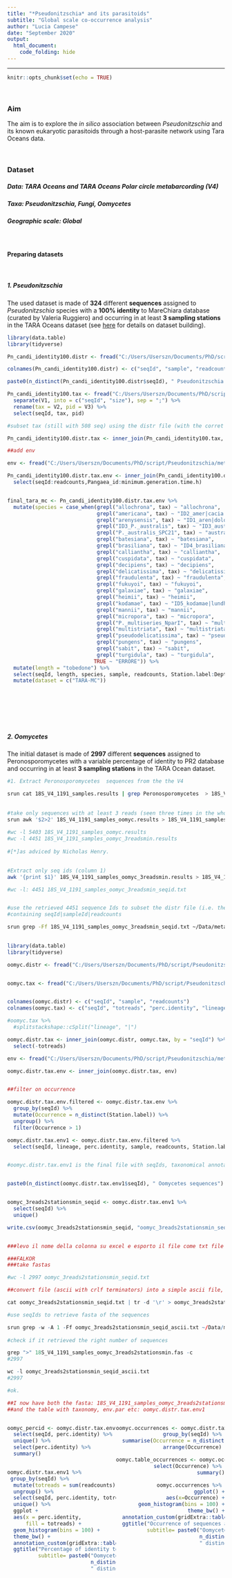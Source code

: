 ```yaml
---
title: "*Pseudonitzschia* and its parasitoids"
subtitle: "Global scale co-occurrence analysis"
author: "Lucia Campese"
date: "September 2020"
output:
  html_document:
    code_folding: hide
---
```

---
  
  ```r
knitr::opts_chunk$set(echo = TRUE)
```

<style>
.column-left{
  float: left;
  width: 50%;
  text-align: left;
}
.column-right{
  float: right;
  width: 50%;
  text-align: right;
}
</style>
  
<br>


### Aim
The aim is to explore the *in silico* association between *Pseudonitzschia* and its known eukaryotic parasitoids through a host-parasite network using Tara Oceans data.

<br>

### Dataset
##### Data: TARA Oceans and TARA Oceans Polar circle metabarcording (V4)
##### Taxa: *Pseudonitzschia*, Fungi, Oomycetes
##### Geographic scale: Global


<br>

#### **Preparing datasets**

<br>

##### 1. *Pseudonitzschia*

The used dataset is made of **324** different **sequences** assigned to *Pseudonitzschia* species with a **100% identity** to MareChiara database (curated by Valeria Ruggiero) and occurring in at least **3 sampling stations** in the TARA Oceans dataset (see [here](https://htmlpreview.github.io/?https://github.com/Iucia/Pseudonitzschia/blob/master/comparison100identity.html "Pn_MC-TARA") for details on dataset building).

```r

library(data.table)
library(tidyverse)

Pn_candi_identity100.distr <- fread("C:/Users/Userszn/Documents/PhD/script/Pseudonitzschia/metaB/V4/cfr100pid/18S_V4_1191_samples_Pncandi_3readsmin_pid100.distr") 

colnames(Pn_candi_identity100.distr) <- c("seqId", "sample", "readcounts")

paste0(n_distinct(Pn_candi_identity100.distr$seqId), " Pseudonitzschia sequence Ids")

Pn_candi_identity100.tax <- fread("C:/Users/Userszn/Documents/PhD/script/Pseudonitzschia/metaB/V4/cfr100pid/Pn_tara_candi_final_pid100.txt") %>%
  separate(V1, into = c("seqId", "size"), sep = ";") %>% 
  rename(tax = V2, pid = V3) %>% 
  select(seqId, tax, pid)

#subset tax (still with 508 seq) using the distr file (with the corret 324 seq) {the aim is to add the taxonomy info}

Pn_candi_identity100.distr.tax <- inner_join(Pn_candi_identity100.tax, Pn_candi_identity100.distr, by = "seqId")

##add env

env <- fread("C:/Users/Userszn/Documents/PhD/script/Pseudonitzschia/metaB/V4/18S_V4_1191_samples_context.tsv")

Pn_candi_identity100.distr.tax.env <- inner_join(Pn_candi_identity100.distr.tax, env) %>% 
  select(seqId:readcounts,Pangaea_id:minimum.generation.time.h)


final_tara_mc <- Pn_candi_identity100.distr.tax.env %>% 
  mutate(species = case_when(grepl("allochrona", tax) ~ "allochrona",
                             grepl("americana", tax) ~ "ID2_amer|cacia|circump|granii",
                             grepl("arenysensis", tax) ~ "ID1_aren|dolo|arc|subcur",
                             grepl("ID3_P._australis", tax) ~ "ID3_australis|multiseries",
                             grepl("P._australis_SPC21", tax) ~ "australis_single",
                             grepl("batesiana", tax) ~ "batesiana",
                             grepl("brasiliana", tax) ~ "ID4_brasiliana|lineola",
                             grepl("calliantha", tax) ~ "calliantha",
                             grepl("cuspidata", tax) ~ "cuspidata",
                             grepl("decipiens", tax) ~ "decipiens",
                             grepl("delicatissima", tax) ~ "delicatissima",
                             grepl("fraudulenta", tax) ~ "fraudulenta",
                             grepl("fukuyoi", tax) ~ "fukuyoi",
                             grepl("galaxiae", tax) ~ "galaxiae",
                             grepl("heimii", tax) ~ "heimii",
                             grepl("kodamae", tax) ~ "ID5_kodamae|lundholmiae",
                             grepl("mannii", tax) ~ "mannii",
                             grepl("micropora", tax) ~ "micropora",
                             grepl("P._multiseries_NparI", tax) ~ "multiseries_single",
                             grepl("multistriata", tax) ~ "multistriata",
                             grepl("pseudodelicatissima", tax) ~ "pseudodelicatissima",
                             grepl("pungens", tax) ~ "pungens",
                             grepl("sabit", tax) ~ "sabit",
                             grepl("turgidula", tax) ~ "turgidula",
                            TRUE ~ "ERRORE")) %>% 
  mutate(length = "tobedone") %>% 
  select(seqId, length, species, sample, readcounts, Station.label:Depth.chloro.max) %>%
  mutate(dataset = c("TARA-MC"))
```

<br>

<br>


<br>

##### 2. Oomycetes

The initial dataset is made of **2997** different **sequences** assigned to Peronosporomycetes with a variable percentage of identity to PR2 database and occurring in at least **3 sampling stations** in the TARA Ocean dataset. 

```bash
#1. Extract Peronosporomycetes  sequences from the the V4

srun cat 18S_V4_1191_samples.results | grep Peronosporomycetes  > 18S_V4_1191_samples_oomyc.results &
  
  
#take only sequences with at least 3 reads (seen three times in the whole dataset) [*]
srun awk '$2>2' 18S_V4_1191_samples_oomyc.results > 18S_V4_1191_samples_oomyc_3readsmin.results &
  
#wc -l 5403 18S_V4_1191_samples_oomyc.results
#wc -l 4451 18S_V4_1191_samples_oomyc_3readsmin.results
  
#[*]as adviced by Nicholas Henry.
  

#Extract only seq ids (column 1)
awk '{print $1}' 18S_V4_1191_samples_oomyc_3readsmin.results > 18S_V4_1191_samples_oomyc_3readsmin_seqid.txt

#wc -l: 4451 18S_V4_1191_samples_oomyc_3readsmin_seqid.txt


#use the retrieved 4451 sequence Ids to subset the distr file (i.e. the one 
#containing seqId|sampleId|readcounts

srun grep -Ff 18S_V4_1191_samples_oomyc_3readsmin_seqid.txt ~/Data/metaB/V4/18S_V4_1191_samples.distr > 18S_V4_1191_samples_oomyc_3readsmin.distr &
  

```

```r
library(data.table)
library(tidyverse)

oomyc.distr <- fread("C:/Users/Userszn/Documents/PhD/script/Pseudonitzschia/metaB/V4/Parasites/Oomiceti/18S_V4_1191_samples_oomyc_3readsmin.distr")


oomyc.tax <- fread("C:/Users/Userszn/Documents/PhD/script/Pseudonitzschia/metaB/V4/Parasites/Oomiceti/18S_V4_1191_samples_oomyc_3readsmin.results", header = F, sep = "\t") #17 sequences


colnames(oomyc.distr) <- c("seqId", "sample", "readcounts")
colnames(oomyc.tax) <- c("seqId", "totreads", "perc.identity", "lineage", "idpr2")

#oomyc.tax %>% 
  #splitstackshape::cSplit("lineage", "|")

oomyc.distr.tax <- inner_join(oomyc.distr, oomyc.tax, by = "seqId") %>% 
  select(-totreads)

env <- fread("C:/Users/Userszn/Documents/PhD/script/Pseudonitzschia/metaB/V4/18S_V4_1191_samples_context.tsv")

oomyc.distr.tax.env <- inner_join(oomyc.distr.tax, env)


##filter on occurrence

oomyc.distr.tax.env.filtered <- oomyc.distr.tax.env %>% 
  group_by(seqId) %>% 
  mutate(Occurrence = n_distinct(Station.label)) %>% 
  ungroup() %>% 
  filter(Occurrence > 1)

oomyc.distr.tax.env1 <- oomyc.distr.tax.env.filtered %>% 
  select(seqId, lineage, perc.identity, sample, readcounts, Station.label:Depth.chloro.max)


#oomyc.distr.tax.env1 is the final file with seqIds, taxonomical annotation, distribution and environmental info


paste0(n_distinct(oomyc.distr.tax.env1$seqId), " Oomycetes sequences")


oomyc_3reads2stationsmin_seqid <- oomyc.distr.tax.env1 %>% 
  select(seqId) %>% 
  unique()

write.csv(oomyc_3reads2stationsmin_seqid, "oomyc_3reads2stationsmin_seqid.csv", row.names = F)


###levo il nome della colonna su excel e esporto il file come txt file e lo porto su falkor 
```

```r

###FALKOR
###take fastas

#wc -l 2997 oomyc_3reads2stationsmin_seqid.txt

##convert file (ascii with crlf terminators) into a simple ascii file, in order to be grepped with the fasta file (simple ascii):

cat oomyc_3reads2stationsmin_seqid.txt | tr -d '\r' > oomyc_3reads2stationsmin_seqid_ascii.txt

#use seqIds to retrieve fasta of the sequences

srun grep -w -A 1 -Ff oomyc_3reads2stationsmin_seqid_ascii.txt ~/Data/metaB/V4/18S_V4_1191_samples.fas --no-group-separator > 18S_V4_1191_samples_oomyc_3reads2stationsmin.fas &
  
#check if it retrieved the right number of sequences

grep ">" 18S_V4_1191_samples_oomyc_3reads2stationsmin.fas -c
#2997

wc -l oomyc_3reads2stationsmin_seqid_ascii.txt
#2997

#ok.

##I now have both the fasta: 18S_V4_1191_samples_oomyc_3reads2stationsmin.fas
##and the table with taxonomy, env.par etc: oomyc.distr.tax.env1
```

<div class="column-left">
```r
oomyc_percid <- oomyc.distr.tax.env1 %>% 
  select(seqId, perc.identity) %>% 
  unique() %>% 
  select(perc.identity) %>% 
  summary()


oomyc.distr.tax.env1 %>% 
 group_by(seqId) %>% 
  mutate(totreads = sum(readcounts)) %>% 
  ungroup() %>% 
  select(seqId, perc.identity, totreads) %>% 
  unique() %>% 
  ggplot + 
  aes(x = perc.identity, 
      fill = totreads) + 
  geom_histogram(bins = 100) + 
  theme_bw() + 
  annotation_custom(gridExtra::tableGrob(oomyc_percid), xmin=70, xmax=80, ymin=600, ymax=900) +
  ggtitle("Percentage of identity to the PR2 reference", 
          subtitle= paste0("Oomycetes, TARA V4; ", 
                           n_distinct(oomyc.distr.tax.env1$seqId), 
                           " distinct amplicons"))
```
</div><div class="column-right">
```r
oomyc.occurrences <- oomyc.distr.tax.env1 %>% 
  group_by(seqId) %>% 
  summarise(Occurrence = n_distinct(Station.label)) %>% 
  arrange(Occurrence) 

oomyc.table_occurrences <- oomyc.occurrences %>% 
  select(Occurrence) %>% 
  summary()

oomyc.occurrences %>% 
  ggplot() +
  aes(x=Occurrence) +
  geom_histogram(bins = 100) +
  theme_bw() +
  annotation_custom(gridExtra::tableGrob(oomyc.table_occurrences), xmin=25, xmax=55, ymin=400, ymax=750) +
  ggtitle("Occurrence of sequences along stations", 
          subtitle= paste0("Oomycetes, TARA V4; ", 
                           n_distinct(oomyc.occurrences$seqId), 
                           " distinct amplicons"))
```
</div>
```r
library(maps)

world_map <- map_data("world")
p <- ggplot() + coord_fixed()

base_world3 <- p + geom_polygon(data=world_map,aes(x=long, y=lat,group=group),colour="gray80",size=0.2, fill="gray80")+
  theme_bw() + coord_fixed()


#map
oomyc.map <- oomyc.distr.tax.env1 %>% 
  group_by(Station.label) %>% 
  mutate(Lat= mean(Latitude),
         Long=mean(Longitude),
         abundance.per.station = sum(readcounts),
         richness.per.station.amplicons = n_distinct(seqId)) %>%
  ungroup() %>% 
  select(seqId, Station.label, Lat, Long, abundance.per.station,
         richness.per.station.amplicons) %>% unique()

base_world3+
  geom_point(data=oomyc.map,
             aes(x = Long, y = Lat, 
                 size = abundance.per.station,
                 fill = richness.per.station.amplicons),
             pch = 21, col = "black") +
  scale_fill_viridis_c() +
  theme_minimal() +
  theme(legend.text=element_text(size=10)) +
  ggtitle("Oomycetes abundance and richness per station (V4)", "") 


####map
fungi.map <- Fungi.distr.tax.env1 %>% 
  group_by(Station.label) %>% 
  mutate(Lat= mean(Latitude),
         Long=mean(Longitude),
         abundance.per.station = sum(readcounts),
         richness.per.station.amplicons = n_distinct(seqId)) %>%
  ungroup() %>% 
  select(seqId, Station.label, Lat, Long, abundance.per.station,
         richness.per.station.amplicons) %>% unique()

base_world3+
  geom_point(data=fungi.map,
             aes(x = Long, y = Lat, 
                 size = abundance.per.station,
                 fill = richness.per.station.amplicons),
             pch = 21, col = "black") +
  scale_fill_viridis_c() +
  theme_minimal() +
  theme(legend.text=element_text(size=10)) +
  ggtitle("Fungi abundance and richness per station (V4)", "") 






tbm_pseudonitzschia <- final_tara_mc %>% 
  select(seqId, sample:Depth.chloro.max) %>% 
  mutate(taxogroup = "Pseudonitzschia")

tbm_fungi <- Fungi.distr.tax.env1 %>% 
  select(seqId, sample:Depth.chloro.max) %>% 
  mutate(taxogroup = "Fungi")

tbm_oomyc <- oomyc.distr.tax.env1 %>% 
  select(seqId, sample:Depth.chloro.max) %>% 
  mutate(taxogroup = "Oomycetes") 



pn_oomyc_fungi.map <- rbind(tbm_pseudonitzschia, tbm_oomyc, tbm_fungi) %>% 
  group_by(Station.label) %>% 
  mutate(Lat= mean(Latitude),
         Long=mean(Longitude)) %>% 
  ungroup() %>% 
  group_by(Station.label, taxogroup) %>% 
  mutate(abundance.per.station = sum(readcounts),
         richness.per.station.amplicons = n_distinct(seqId)) %>%
  ungroup() %>% 
  select(seqId, Station.label, Lat, Long, abundance.per.station,
         richness.per.station.amplicons, taxogroup) %>% unique()

base_world3+
  geom_point(data=pn_oomyc_fungi.map,
             aes(x = Long, y = Lat, 
                 size = abundance.per.station,
                 fill = taxogroup),
             pch = 21, col = "black") +
  #scale_fill_viridis_c() +
  theme_minimal() +
  theme(legend.text=element_text(size=10)) +
  ggtitle("Abundance and richness per station (V4)", "") 
```

<br>

<br>



##### 3. Fungi

The initial dataset is made of **34523** different **sequences** assigned to Fungi with a variable percentage of identity to PR2 database and occurring in at least **3 sampling stations** in the TARA Oceans dataset. 
 

```r

library(data.table)
library(tidyverse)

Fungi.distr <- fread("C:/Users/Userszn/Documents/PhD/script/Pseudonitzschia/metaB/V4/Parasites/Fungi/18S_V4_1191_samples_Fungi_3readsmin.distr")

Fungi.tax <- fread("C:/Users/Userszn/Documents/PhD/script/Pseudonitzschia/metaB/V4/Parasites/Fungi/18S_V4_1191_samples_Fungi_3readsmin.results", header = F, sep = "\t") #17 sequences


colnames(Fungi.distr) <- c("seqId", "sample", "readcounts")
colnames(Fungi.tax) <- c("seqId", "totreads", "perc.identity", "lineage", "idpr2")


#Fungi.tax %>% 
#  splitstackshape::cSplit("lineage", "|") %>%
#  filter(lineage_06 != "Fungi")

##checked sono tutti funghi


Fungi.distr.tax <- inner_join(Fungi.distr, Fungi.tax, by = "seqId") %>%
  select(-totreads)


env <- fread("C:/Users/Userszn/Documents/PhD/script/Pseudonitzschia/metaB/V4/18S_V4_1191_samples_context.tsv")

Fungi.distr.tax.env <- inner_join(Fungi.distr.tax, env)


##filter on occurrence

Fungi.distr.tax.env.filtered <- Fungi.distr.tax.env %>% 
  group_by(seqId) %>% 
  mutate(Occurrence = n_distinct(Station.label)) %>% 
  ungroup() %>% 
  filter(Occurrence > 1)

Fungi.distr.tax.env1 <- Fungi.distr.tax.env.filtered %>% 
  select(seqId, lineage, perc.identity, sample, readcounts, Station.label:Depth.chloro.max)


#Fungi.distr.tax.env1 is the final file with seqIds, taxonomical annotation, distribution and environmental info


paste0(n_distinct(Fungi.distr.tax.env1$seqId), " Fungi sequences")


Fungi_3reads2stationsmin_seqid <- Fungi.distr.tax.env1 %>% 
  select(seqId) %>% 
  unique()

write.csv(Fungi_3reads2stationsmin_seqid, "Fungi_3reads2stationsmin_seqid.csv", row.names = F)


###levo il nome della colonna su excel e esporto il file come txt file e lo porto su falkor 

```

```r

###FALKOR
###take fastas

#wc -l 34523 Fungi_3reads2stationsmin_seqid.txt

##convert file (ascii with crlf terminators) into a simple ascii file, in order to be grepped with the fasta file (simple ascii):

cat Fungi_3reads2stationsmin_seqid.txt | tr -d '\r' > Fungi_3reads2stationsmin_seqid_ascii.txt

#use seqIds  to retrieve fasta of the sequences
srun grep -w -A 1 -Ff Symbionts/Fungi_3reads2stationsmin_seqid_ascii.txt 18S_V4_1191_samples.fas --no-group-separator > 18S_V4_1191_samples_Fungi_3reads2stationsmin.fas &
  
#check if it retrieved the right number of sequences

grep ">" 18S_V4_1191_samples_Fungi_3reads2stationsmin.fas -c
#34523
wc -l Fungi_3reads2stationsmin_seqid_ascii.txt
#34523

#ok.

##I now have both the fasta: 18S_V4_1191_samples_Fungi_3reads2stationsmin.fas
##and the table with taxonomy, env.par etc: Fungi.distr.tax.env1
```


<div class="column-left">
```r

Fungi_percid <- Fungi.distr.tax.env1 %>% 
  select(seqId,perc.identity) %>%
  unique() %>% 
  select(perc.identity) %>% 
  summary()



Fungi.distr.tax.env1 %>% 
  group_by(seqId) %>% 
  mutate(totreads = sum(readcounts)) %>% 
  ungroup() %>% 
  select(seqId, perc.identity, totreads) %>% 
  unique() %>% 
  ggplot + 
  aes(x = perc.identity, 
      fill = totreads) + 
  geom_histogram(bins = 100) + 
  theme_bw() + 
  # xlim(90,100) +
  annotation_custom(gridExtra::tableGrob(Fungi_percid), xmin=80, xmax=90, ymin=6000, ymax=12000) +
  ggtitle("Percentage of identity to the PR2 reference", 
          subtitle= paste0("Fungi, TARA V4; ", 
                           n_distinct(Fungi.distr.tax.env1$seqId), 
                           " distinct amplicons"))

```
</div><div class="column-right">
```r

Fungi.occurrences <- Fungi.distr.tax.env1 %>% 
  group_by(seqId) %>% 
  summarise(Occurrence = n_distinct(Station.label)) %>% 
  arrange(Occurrence) 


fungi.table_occurrences <- Fungi.occurrences %>% 
  select(Occurrence) %>% 
  summary()


Fungi.occurrences %>% 
  ggplot() +
  aes(x=Occurrence) +
  geom_histogram(bins = 100) +
  theme_bw() +
  annotation_custom(gridExtra::tableGrob(fungi.table_occurrences), xmin=25, xmax=55, ymin=7500, ymax=10000) +
  ggtitle("Occurrence of sequences along stations", 
          subtitle= paste0("Fungi, TARA V4; ", 
                           n_distinct(Fungi.occurrences$seqId), 
                           " distinct amplicons"))

```
</div>


<br>

<br> 

<br> 


The dataset is then split into two groups according on the percentage of identity (pid) to the PR2 database:

a. group of sequences with pid $\geqslant$ 80

b. group of sequences with pid < 80


```r

Fungi.distr.tax.env1.pidgr <- Fungi.distr.tax.env1 %>% 
  mutate(pid.group = case_when(perc.identity >= 80 ~ "high.pid",
                               perc.identity < 80 ~ "low.pid"))


Fungi.split <- split(Fungi.distr.tax.env1.pidgr, Fungi.distr.tax.env1.pidgr$pid.group)
list2env(Fungi.split, .GlobalEnv)

Fungi.distr.tax.env1.pidgr.annot <- Fungi.distr.tax.env1.pidgr %>%
  group_by(pid.group) %>% 
  summarise(amount = n_distinct(seqId)) %>% 
  ungroup()
  
pie(Fungi.distr.tax.env1.pidgr.annot$amount,
labels = c(paste0("Pid \u2265 80: ", n_distinct(high.pid$seqId), " amplicons"),
           paste0("Pid < 80: ", n_distinct(low.pid$seqId), " amplicons")),
  col=c("forestgreen", "deeppink3"),
  main = "Fungi: Percentage of identity to PR2")



n_distinct(high.pid$seqId) + n_distinct(low.pid$seqId) == n_distinct(Fungi.distr.tax.env1$seqId)

```


The sequences in fasta format are then extracterd for the high percentage group and blasted against a cleaned reference database of dinoflagellates.


```r

fungi.high.pid.seqid <- high.pid %>% 
  select(seqId) %>% 
  unique()

write.csv(fungi.high.pid.seqid, "fungi.high.pid.seqid.csv", row.names = F)

###levo il nome della colonna su excel e esporto il file come txt file e lo porto su falkor 
 
###rsync -avz --progress /drives/c/Users/Userszn/Documents/PhD/Git/bin/Pseudonitzschia/fungi.high.pid.seqid.txt lcampese@193.205.231.59:/home/lcampese/Data/metaB/V4/Parasites/Fungi/
```

```r

###FALKOR
###take fastas

#wc -l fungi.high.pid.seqid.txt: 19406 

##convert file (ascii with crlf terminators) into a simple ascii file, in order to be grepped with the fasta file (simple ascii):

cat fungi.high.pid.seqid.txt | tr -d '\r' > fungi.high.pid.seqid.ascii.txt

#use seqIds  to retrieve fasta of the sequences
srun grep -w -A 1 -Ff fungi.high.pid.seqid.ascii.txt /home/lcampese/Data/metaB/V4/18S_V4_1191_samples.fas --no-group-separator > 18S_V4_1191_samples.fungi.high.pid.fas &
  
#check if it retrieved the right number of sequences

grep ">" 18S_V4_1191_samples.fungi.high.pid.fas -c
#19406
wc -l fungi.high.pid.seqid.ascii.txt
#19406

#ok

##I now have both the fasta: 18S_V4_1191_samples.fungi.high.pid.fas
##and the table with taxonomy, env.par etc: high.pid
```


```r
#Falkor:

#1)	Trasformo il dataset Dino in formato database 
makeblastdb -in dino.fasta -dbtype nucl -parse_seqids -out dino_db

#3)	Blast con max_target_seqs 1 (mi serve solo il best hit)
blastn -db dino_db -perc_identity 97 -query 18S_V4_1191_samples.fungi.high.pid.fas -outfmt 6 -max_target_seqs 1 -num_threads 8 -out fungi.highpid.checkdino.txt &

#output: wc -l: fungi.highpid.checkdino.txt 
#1223
```



```r

fungi.highpid.checkdino <- fread("C:/Users/Userszn/Documents/PhD/script/Pseudonitzschia/metaB/V4/Parasites/Fungi/fungi.highpid.checkdino.txt", header = F)

fungi.highpid.checkdino_seqIds <- fungi.highpid.checkdino %>% 
  select(V1) %>% 
  separate(V1, into = c("seqId", "size"), sep = ";") %>% 
  select(seqId)


high.pid.annot <- high.pid %>% 
  mutate(tax = ifelse(seqId %in% fungi.highpid.checkdino_seqIds$seqId, "dino", "nondino")) %>% 
  select(seqId, perc.identity, tax) %>% 
  group_by(tax) %>% 
  summarise(amount = n_distinct(seqId)) %>% 
  ungroup()


pie(high.pid.annot$amount,
labels = c(paste0("Assigned to dinoflagellates:
", n_distinct(fungi.highpid.checkdino_seqIds$seqId), " amplicons"),
                                   paste0("Not assigned to dinoflagellates:
", (n_distinct(high.pid$seqId) - n_distinct(fungi.highpid.checkdino_seqIds$seqId)), " amplicons")),
    col=c("yellowgreen", "darkgreen"),
    main = "Actual taxonomy of Fungi with pid to PR2 \u2265 80 ")
```

The blast results show that 1223 out of the initial 19406 sequences taxonomically assigned to Fungi are actually belonging to dinoflagellates.

<br>

The dataset is being cleaned by removing the misassignations and sequences in fasta format are then retrieved.

```r
high.pid.cleaned <- high.pid %>% 
  filter(! seqId %in% fungi.highpid.checkdino_seqIds$seqId)


n_distinct(high.pid$seqId) - n_distinct(fungi.highpid.checkdino_seqIds$seqId) == n_distinct(high.pid.cleaned$seqId)


high.pid.cleaned.seqid <- high.pid.cleaned %>% 
  select(seqId) %>% 
  unique()

write.csv(high.pid.cleaned.seqid, "high.pid.cleaned.seqid.csv", row.names = F)

###levo il nome della colonna su excel e esporto il file come txt file e lo porto su falkor 
 
###rsync -avz --progress /drives/c/Users/Userszn/Documents/PhD/Git/bin/Pseudonitzschia/high.pid.cleaned.seqid.txt lcampese@193.205.231.59:/home/lcampese/Data/metaB/V4/Parasites/Fungi/
```

```r
###FALKOR
###take fastas

#wc -l high.pid.cleaned.seqid.txt:  18183

##convert file (ascii with crlf terminators) into a simple ascii file, in order to be grepped with the fasta file (simple ascii):

cat high.pid.cleaned.seqid.txt | tr -d '\r' > high.pid.cleaned.seqid.ascii.txt

#use seqIds  to retrieve fasta of the sequences
srun grep -w -A 1 -Ff high.pid.cleaned.seqid.ascii.txt /home/lcampese/Data/metaB/V4/18S_V4_1191_samples.fas --no-group-separator > 18S_V4_1191_samples.fungi.highpid.cleaned.fas &
  
#check if it retrieved the right number of sequences

grep ">" 18S_V4_1191_samples.fungi.highpid.cleaned.fas -c
#18183
wc -l high.pid.cleaned.seqid.ascii.txt
#18183

#ok

#I now have both the fasta: 18S_V4_1191_samples.fungi.highpid.cleaned.fas
##and the table with taxonomy, env.par etc: high.pid.cleaned
```

The final dataset is made of **18183 sequences** .



<br>

<br> 

Did they include BioMarks sequences in PR2 dataset? 


1. Download supplementary material from the paper [Richards et al.,2015](http://dx.doi.org/10.1098/rspb.2015.2243  "paper BioMarKs").


2. Check headers:

```r
#Falkor: /home/lcampese/Data/metaB/V4/Parasites/Fungi/BioMarKs
#1) combine the 71 fasta files containing sequences of the 71 OTU clusters of the paper into one single fasta files

cat Cluster* > BioMaRks.fas

#take headers of :
# 18S_V4_1191_samples.fungi.highpid.cleaned.fas
# BioMaRks.fas

cat 18S_V4_1191_samples.fungi.highpid.cleaned.fas | grep "^>" | sort > 18S_V4_1191_samples.fungi.highpid.cleaned.fas.header.txt

cat BioMaRks.fas | grep "^>" | sort > BioMaRks.fas.header.txt

##rsync to local
```


```r

mine <- fread("C:/Users/Userszn/Documents/PhD/script/Pseudonitzschia/metaB/V4/Parasites/Fungi/biomarks/marine_fungi-v1.0/71_OTU_sequence_clusters/18S_V4_1191_samples.fungi.highpid.cleaned.fas.header.txt", 
              header = F)

biomarks <- fread("C:/Users/Userszn/Documents/PhD/script/Pseudonitzschia/metaB/V4/Parasites/Fungi/biomarks/marine_fungi-v1.0/71_OTU_sequence_clusters/BioMaRks.fas.header.txt",
                  header = F)



mine2 <- mine %>% 
  select(V1) %>% 
  separate(V1, into = c("bla", "seqId"), sep = ">") %>% 
  select(seqId) %>% 
  arrange()


biomarks2 <- biomarks %>% 
  separate(V1, into = c("bla", "ble"), sep = ">") %>% 
  separate(ble, into = c("seqId", "bli"), sep = "_") %>% 
  select(seqId) %>% 
  arrange()


inner_join(mine2, biomarks2)
```

There is no overlap between headers

3. Blast?

```r
#Falkor: /home/lcampese/Data/metaB/V4/Parasites/Fungi/BioMarKs

#1)	Trasformo il mio dataset PR2 (contenente sequenze di Fungi con perc.identity di almeno 80 e senza le sequenze di Dino) in formato database 
makeblastdb -in ~/Data/metaB/V4/Parasites/Fungi/18S_V4_1191_samples.fungi.highpid.cleaned.fas -dbtype nucl -parse_seqids -out 18S_V4_1191_samples.fungi.highpid.cleaned_db

#3)	Blast con max_target_seqs 1 (mi serve solo il best hit)
blastn -db 18S_V4_1191_samples.fungi.highpid.cleaned_db -perc_identity 100 -query BioMaRks.fas -outfmt 6 -max_target_seqs 1 -num_threads 8 -out fungi.highpid.cleaned.checkBioMarKs.txt &

#wc -l fungi.highpid.cleaned.checkBioMarKs.txt 45 
  
#che vor dì?
```









<br>

To be done:

<br>

Let's look at the low.pid group and check manually if some sequence with a percentage of identity around 75% are actually Fungi